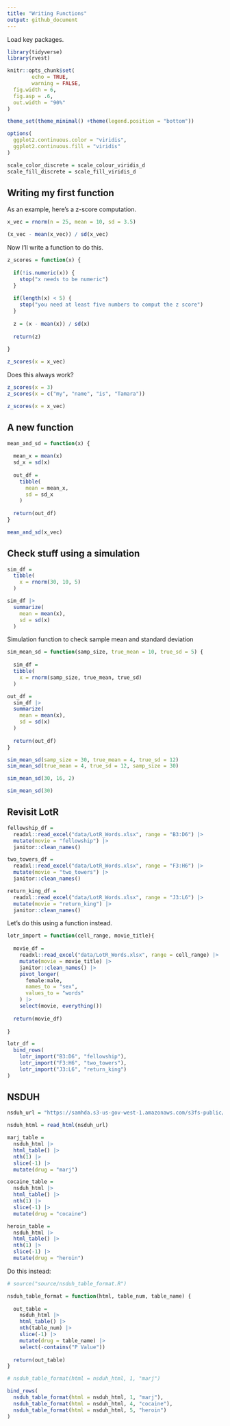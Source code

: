 ```yaml
---
title: "Writing Functions"
output: github_document
---
```


Load key packages.
```r
library(tidyverse)
library(rvest)
```


```r
knitr::opts_chunk$set(
        echo = TRUE,
        warning = FALSE,
  fig.width = 6,
  fig.asp = .6,
  out.width = "90%"
)

theme_set(theme_minimal() +theme(legend.position = "bottom"))

options(
  ggplot2.continuous.color = "viridis",
  ggplot2.continuous.fill = "viridis"
)

scale_color_discrete = scale_colour_viridis_d
scale_fill_discrete = scale_fill_viridis_d
```

## Writing my first function

As an example, here's a z-score computation.

```r
x_vec = rnorm(n = 25, mean = 10, sd = 3.5)

(x_vec - mean(x_vec)) / sd(x_vec)
```

Now I'll write a function to do this.

```r
z_scores = function(x) {
  
  if(!is.numeric(x)) {
    stop("x needs to be numeric")
  }
  
  if(length(x) < 5) {
    stop("you need at least five numbers to comput the z score")
  }
  
  z = (x - mean(x)) / sd(x)
  
  return(z)
  
}

z_scores(x = x_vec)
```

Does this always work?

```r
z_scores(x = 3)
z_scores(x = c("my", "name", "is", "Tamara"))

z_scores(x = x_vec)
```


## A new function 

```r
mean_and_sd = function(x) {
  
  mean_x = mean(x)
  sd_x = sd(x)
  
  out_df = 
    tibble(
      mean = mean_x,
      sd = sd_x
    )
  
  return(out_df)
}

mean_and_sd(x_vec)
```


## Check stuff using a simulation

```r
sim_df = 
  tibble(
    x = rnorm(30, 10, 5)
  )

sim_df |> 
  summarize(
    mean = mean(x),
    sd = sd(x)
  )
```

Simulation function to check sample mean and standard deviation

```r
sim_mean_sd = function(samp_size, true_mean = 10, true_sd = 5) {
  
  sim_df = 
  tibble(
    x = rnorm(samp_size, true_mean, true_sd)
  )

out_df = 
  sim_df |> 
  summarize(
    mean = mean(x),
    sd = sd(x)
  )
  
  return(out_df)
}

sim_mean_sd(samp_size = 30, true_mean = 4, true_sd = 12)
sim_mean_sd(true_mean = 4, true_sd = 12, samp_size = 30)

sim_mean_sd(30, 16, 2)

sim_mean_sd(30)
```



## Revisit LotR

```r
fellowship_df = 
  readxl::read_excel("data/LotR_Words.xlsx", range = "B3:D6") |> 
  mutate(movie = "fellowship") |> 
  janitor::clean_names()

two_towers_df = 
  readxl::read_excel("data/LotR_Words.xlsx", range = "F3:H6") |> 
  mutate(movie = "two_towers") |> 
  janitor::clean_names()

return_king_df = 
  readxl::read_excel("data/LotR_Words.xlsx", range = "J3:L6") |> 
  mutate(movie = "return_king") |> 
  janitor::clean_names()
```

Let's do this using a function instead.

```r
lotr_import = function(cell_range, movie_title){
  
  movie_df = 
    readxl::read_excel("data/LotR_Words.xlsx", range = cell_range) |> 
    mutate(movie = movie_title) |> 
    janitor::clean_names() |> 
    pivot_longer(
      female:male, 
      names_to = "sex",
      values_to = "words"
    ) |> 
    select(movie, everything())
 
  return(movie_df) 
  
}

lotr_df = 
  bind_rows(
    lotr_import("B3:D6", "fellowship"),
    lotr_import("F3:H6", "two_towers"),
    lotr_import("J3:L6", "return_king")
)
```


## NSDUH

```r
nsduh_url = "https://samhda.s3-us-gov-west-1.amazonaws.com/s3fs-public/field-uploads/2k15StateFiles/NSDUHsaeShortTermCHG2015.htm"

nsduh_html = read_html(nsduh_url)

marj_table = 
  nsduh_html |> 
  html_table() |> 
  nth(1) |> 
  slice(-1) |> 
  mutate(drug = "marj")

cocaine_table = 
  nsduh_html |> 
  html_table() |> 
  nth(1) |> 
  slice(-1) |> 
  mutate(drug = "cocaine")

heroin_table = 
  nsduh_html |> 
  html_table() |> 
  nth(1) |> 
  slice(-1) |> 
  mutate(drug = "heroin")
```

Do this instead:

```r
# source("source/nsduh_table_format.R")
```

```r
nsduh_table_format = function(html, table_num, table_name) {
  
  out_table = 
    nsduh_html |> 
    html_table() |> 
    nth(table_num) |> 
    slice(-1) |> 
    mutate(drug = table_name) |> 
    select(-contains("P Value"))
  
  return(out_table)
}

# nsduh_table_format(html = nsduh_html, 1, "marj")

bind_rows(
  nsduh_table_format(html = nsduh_html, 1, "marj"),
  nsduh_table_format(html = nsduh_html, 4, "cocaine"),
  nsduh_table_format(html = nsduh_html, 5, "heroin")
)
```
